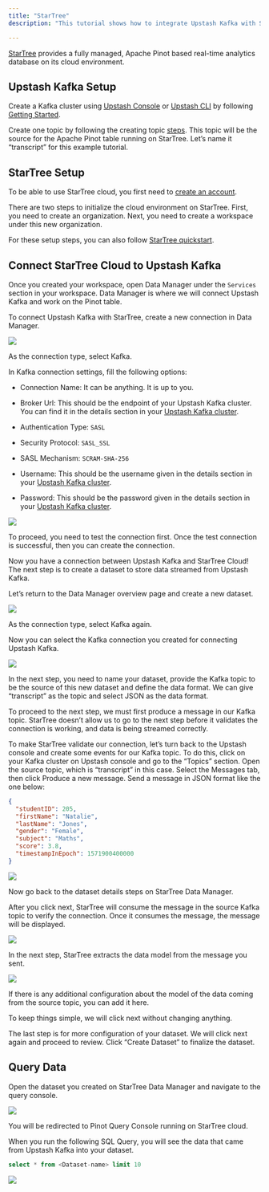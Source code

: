 ```yaml
---
title: "StarTree"
description: "This tutorial shows how to integrate Upstash Kafka with StarTree"

---
```


[StarTree](https://startree.ai/) provides a fully managed, Apache Pinot based
real-time analytics database on its cloud environment.

## Upstash Kafka Setup

Create a Kafka cluster using [Upstash Console](https://console.upstash.com) or
[Upstash CLI](https://github.com/upstash/cli) by following
[Getting Started](https://docs.upstash.com/kafka).

Create one topic by following the creating topic
[steps](https://docs.upstash.com/kafka#create-a-topic). This topic will be the
source for the Apache Pinot table running on StarTree. Let’s name it
“transcript” for this example tutorial.

## StarTree Setup

To be able to use StarTree cloud, you first need to
[create an account](https://startree.ai/saas-signup).

There are two steps to initialize the cloud environment on StarTree. First, you
need to create an organization. Next, you need to create a workspace under this
new organization.

For these setup steps, you can also follow
[StarTree quickstart](https://dev.startree.ai/docs/startree-enterprise-edition/startree-cloud/getting-started/saas/how-to-guide).

## Connect StarTree Cloud to Upstash Kafka

Once you created your workspace, open Data Manager under the `Services` section
in your workspace. Data Manager is where we will connect Upstash Kafka and work
on the Pinot table.

To connect Upstash Kafka with StarTree, create a new connection in Data Manager.

<Frame><img src="/img/startree/create-a-connection.png"/></Frame>

As the connection type, select Kafka.

In Kafka connection settings, fill the following options:

- Connection Name: It can be anything. It is up to you.

- Broker Url: This should be the endpoint of your Upstash Kafka cluster. You can
  find it in the details section in your
  [Upstash Kafka cluster](https://console.upstash.com/kafka).

- Authentication Type: `SASL`

- Security Protocol: `SASL_SSL`

- SASL Mechanism: `SCRAM-SHA-256`

- Username: This should be the username given in the details section in your
  [Upstash Kafka cluster](https://console.upstash.com/kafka).

- Password: This should be the password given in the details section in your
  [Upstash Kafka cluster](https://console.upstash.com/kafka).

<Frame><img src="/img/startree/create-kafka-connection.png"/></Frame>

To proceed, you need to test the connection first. Once the test connection is
successful, then you can create the connection.

Now you have a connection between Upstash Kafka and StarTree Cloud! The next
step is to create a dataset to store data streamed from Upstash Kafka.

Let’s return to the Data Manager overview page and create a new dataset.

<Frame><img src="/img/startree/create-a-dataset.png"/></Frame>

As the connection type, select Kafka again.

Now you can select the Kafka connection you created for connecting Upstash
Kafka.

<Frame><img src="/img/startree/select-kafka-connection.png"/></Frame>

In the next step, you need to name your dataset, provide the Kafka topic to be
the source of this new dataset and define the data format. We can give
“transcript” as the topic and select JSON as the data format.

To proceed to the next step, we must first produce a message in our Kafka topic.
StarTree doesn’t allow us to go to the next step before it validates the
connection is working, and data is being streamed correctly.

To make StarTree validate our connection, let’s turn back to the Upstash console
and create some events for our Kafka topic. To do this, click on your Kafka
cluster on Upstash console and go to the “Topics” section. Open the source
topic, which is “transcript” in this case. Select the Messages tab, then click
Produce a new message. Send a message in JSON format like the one below:

```json
{
  "studentID": 205,
  "firstName": "Natalie",
  "lastName": "Jones",
  "gender": "Female",
  "subject": "Maths",
  "score": 3.8,
  "timestampInEpoch": 1571900400000
}
```

<Frame><img src="/img/startree/produce-message.png"/></Frame>

Now go back to the dataset details steps on StarTree Data Manager.

After you click next, StarTree will consume the message in the source Kafka
topic to verify the connection. Once it consumes the message, the message will
be displayed.

<Frame><img src="/img/startree/sample-data.png"/></Frame>

In the next step, StarTree extracts the data model from the message you sent.

<Frame><img src="/img/startree/data-modeling.png"/></Frame>

If there is any additional configuration about the model of the data coming from
the source topic, you can add it here.

To keep things simple, we will click next without changing anything.

The last step is for more configuration of your dataset. We will click next
again and proceed to review. Click “Create Dataset” to finalize the dataset.

## Query Data

Open the dataset you created on StarTree Data Manager and navigate to the query
console.

<Frame><img src="/img/startree/open-query-console.png"/></Frame>

You will be redirected to Pinot Query Console running on StarTree cloud.

When you run the following SQL Query, you will see the data that came from
Upstash Kafka into your dataset.

```sql
select * from <Dataset-name> limit 10
```

<Frame><img src="/img/startree/query-result.png"/></Frame>
